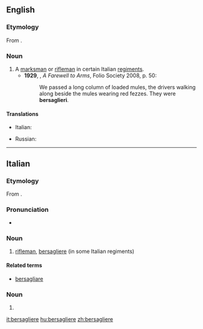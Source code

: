 ==English==

===Etymology===
From {{etyl|it|en}} {{m|it|bersagliere}}.

===Noun===
{{en-noun|bersaglieri}}

# A [[marksman]] or [[rifleman]] in certain Italian [[regiment]]s.
#* '''1929''', {{w|Ernest Hemingway}}, ''A Farewell to Arms'', Folio Society 2008, p. 50:
#*: We passed a long column of loaded mules, the drivers walking along beside the mules wearing red fezzes. They were '''bersaglieri'''.

====Translations====
{{trans-top|marksman or rifleman in Italian regiments}}
* Italian: {{t+|it|bersagliere|m}}
{{trans-mid}}
* Russian: {{t+|ru|берсалье́р|m}}
{{trans-bottom}}

----

==Italian==

===Etymology===
From {{suffix|bersaglio|iere|lang=it}}.

===Pronunciation===
* {{IPA|/bersaʎˈʎɛre/|lang=it}}

===Noun===
{{it-noun|m}}

# [[rifleman]], [[#English|bersagliere]] (in some Italian regiments)

====Related terms====
* [[bersagliare]]

===Noun===
{{head|it|noun plural form|g=f}}

# {{plural of|bersagliera|lang=it}}

[[it:bersagliere]]
[[hu:bersagliere]]
[[zh:bersagliere]]